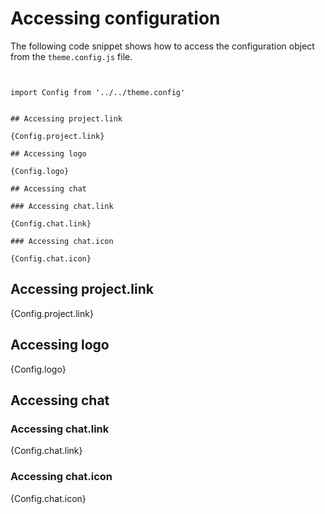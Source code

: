 
# Accessing configuration

The following code snippet shows how to access the configuration object from the `theme.config.js` file.

```


import Config from '../../theme.config'


## Accessing project.link

{Config.project.link}

## Accessing logo

{Config.logo}

## Accessing chat

### Accessing chat.link

{Config.chat.link}

### Accessing chat.icon

{Config.chat.icon}
```



## Accessing project.link

{Config.project.link}

## Accessing logo

{Config.logo}

## Accessing chat

### Accessing chat.link

{Config.chat.link}

### Accessing chat.icon

{Config.chat.icon}
